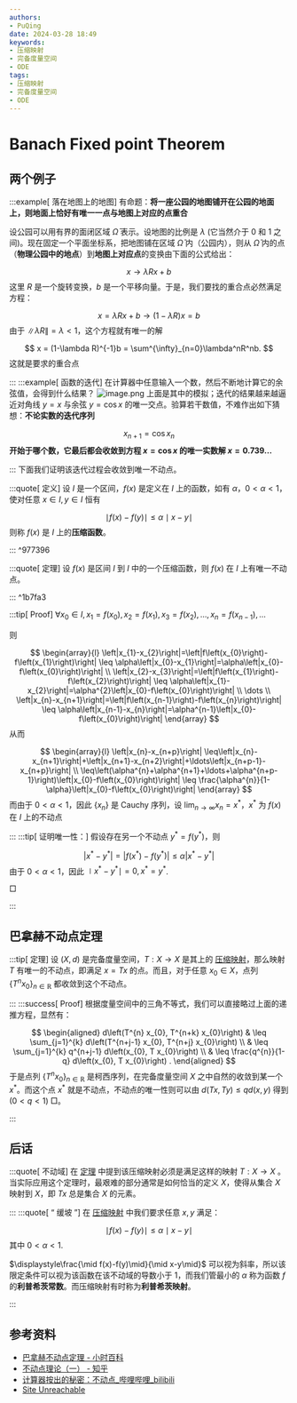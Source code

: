 ```yaml
---
authors:
- PuQing
date: 2024-03-28 18:49
keywords:
- 压缩映射
- 完备度量空间
- ODE
tags:
- 压缩映射
- 完备度量空间
- ODE
---
```

# Banach Fixed point Theorem

## 两个例子

:::example[ 落在地图上的地图]
有命题：**将一座公园的地图铺开在公园的地面上，则地面上恰好有唯一一点与地图上对应的点重合**

设公园可以用有界的面闭区域 $\bar{\Omega}$ 表示。设地图的比例是 $\lambda$ (它当然介于 0 和 1 之间)。现在固定一个平面坐标系，把地图铺在区域 $\bar{\Omega}$ 内（公园内），则从 $\bar{\Omega}$ 内的点（**物理公园中的地点**）到**地图上对应点**的变换由下面的公式给出：


<!--truncate-->
$$
x \to \lambda Rx+b
$$
这里 $R$ 是一个旋转变换，$b$ 是一个平移向量。于是，我们要找的重合点必然满足方程：

$$
x = \lambda Rx+b \to (1-\lambda R)x=b
$$
由于 $\left \| \lambda R \right \|=\lambda<1$，这个方程就有唯一的解

$$
x = (1-\lambda R)^{-1}b = \sum^{\infty}_{n=0}\lambda^nR^nb.
$$
这就是要求的重合点

:::
:::example[ 函数的迭代]
在计算器中任意输入一个数，然后不断地计算它的余弦值，会得到什么结果？
![image.png](https://images.puqing.work/2024/03/29/66061fb5c7ae4.png)
上面是其中的模拟；迭代的结果越来越逼近对角线 $y=x$ 与余弦 $y=\cos x$ 的唯一交点。验算若干数值，不难作出如下猜想：**不论实数的迭代序列**

$$
x_{n+1} = \cos x_{n}
$$
**开始于哪个数，它最后都会收敛到方程 $x=\cos x$ 的唯一实数解 $x=0.739\dots$**

:::
下面我们证明该迭代过程会收敛到唯一不动点。

:::quote[ 定义]
设 $I$ 是一个区间，$f(x)$ 是定义在 $I$ 上的函数，如有 $\alpha$，$0<\alpha <1$，使对任意 $x \in I,y \in I$ 恒有

$$
\mid f(x)-f(y) \mid \le \alpha\mid x-y\mid
$$
则称 $f(x)$ 是 $I$ 上的**压缩函数**。

:::
^977396

:::quote[ 定理]
设 $f(x)$ 是区间 $I$ 到 $I$ 中的一个压缩函数，则 $f(x)$ 在 $I$ 上有唯一不动点。

:::
^1b7fa3

:::tip[ Proof]
$\forall x_{0} \in I, x_{1}=f\left(x_{0}\right), x_{2}=f\left(x_{1}\right), x_{3}=f\left(x_{2}\right), \ldots, x_{n}=f\left(x_{n-1}\right), \ldots$

则

$$
\begin{array}{l}
\left|x_{1}-x_{2}\right|=\left|f\left(x_{0}\right)-f\left(x_{1}\right)\right| \leq \alpha\left|x_{0}-x_{1}\right|=\alpha\left|x_{0}-f\left(x_{0}\right)\right| \\
\left|x_{2}-x_{3}\right|=\left|f\left(x_{1}\right)-f\left(x_{2}\right)\right| \leq \alpha\left|x_{1}-x_{2}\right|=\alpha^{2}\left|x_{0}-f\left(x_{0}\right)\right| \\
\dots \\
\left|x_{n}-x_{n+1}\right|=\left|f\left(x_{n-1}\right)-f\left(x_{n}\right)\right| \leq \alpha\left|x_{n-1}-x_{n}\right|=\alpha^{n-1}\left|x_{0}-f\left(x_{0}\right)\right|
\end{array}
$$
从而

$$
\begin{array}{l}
\left|x_{n}-x_{n+p}\right| \leq\left|x_{n}-x_{n+1}\right|+\left|x_{n+1}-x_{n+2}\right|+\ldots\left|x_{n+p-1}-x_{n+p}\right| \\
\leq\left(\alpha^{n}+\alpha^{n+1}+\ldots+\alpha^{n+p-1}\right)\left|x_{0}-f\left(x_{0}\right)\right| \leq \frac{\alpha^{n}}{1-\alpha}\left|x_{0}-f\left(x_{0}\right)\right|
\end{array}
$$
而由于 $0<\alpha<1$，因此 $\{x_{n}\}$ 是 Cauchy 序列，设 $\lim_{n \to \infty}x_{n}=x^*$，$x^*$ 为 $f(x)$ 在 $I$ 上的不动点

:::
:::tip[ 证明唯一性：]
假设存在另一个不动点 $y^*=f(y^*)$，则

$$
\left|x^{*}-y^{*}\right|=\left|f\left(x^{*}\right)-f\left(y^{*}\right)\right| \leq \alpha\left|x^{*}-y^{*}\right|
$$
由于 $0<\alpha<1$，因此 $\mid x^*-y^*\mid=0,x^*=y^*$.

$\Box$

:::
## 巴拿赫不动点定理

:::tip[ 定理]
设 $(X,d)$ 是完备度量空间，$T:X \to X$ 是其上的 [压缩映射](./d5b7b998#%5E977396)，那么映射 $T$ 有唯一的不动点，即满足 $x=Tx$ 的点。而且，对于任意 $x_{0} \in X$，点列 $\{T^nx_{0}\}_{n \in \mathbb{R}}$ 都收敛到这个不动点。

:::
:::success[ Proof]
根据度量空间中的三角不等式，我们可以直接略过上面的递推方程，显然有：

$$
\begin{aligned}
d\left(T^{n} x_{0}, T^{n+k} x_{0}\right) & \leq \sum_{j=1}^{k} d\left(T^{n+j-1} x_{0}, T^{n+j} x_{0}\right) \\
& \leq \sum_{j=1}^{k} q^{n+j-1} d\left(x_{0}, T x_{0}\right) \\
& \leq \frac{q^{n}}{1-q} d\left(x_{0}, T x_{0}\right) .
\end{aligned}
$$
于是点列 $\{T^nx_{0}\}_{n \in \mathbb{R}}$ 是柯西序列，在完备度量空间 $X$ 之中自然的收敛到某一个 $x^*$。而这个点 $x^*$ 就是不动点，不动点的唯一性则可以由 $d(Tx,Ty)\le qd(x,y)$ 得到 ($0<q<1$) $\Box$。

:::
## 后话

:::quote[ 不动域]
在 [定理](./d5b7b998#%5E1b7fa3) 中提到该压缩映射必须是满足这样的映射 $T:X\to X$ 。当实际应用这个定理时，最艰难的部分通常是如何恰当的定义 $X$，使得从集合 $X$ 映射到 $X$，即 $Tx$ 总是集合 $X$ 的元素。

:::
:::quote[ “ 缓坡 ”]
在 [压缩映射](./d5b7b998#%5E977396) 中我们要求任意 $x,y$ 满足：

$$
\mid f(x)-f(y) \mid \le \alpha\mid x-y\mid
$$
其中 $0<\alpha<1$.

$\displaystyle\frac{\mid f(x)-f(y)\mid}{\mid x-y\mid}$ 可以视为斜率，所以该限定条件可以视为该函数在该不动域的导数小于 1，而我们管最小的 $\alpha$ 称为函数 $f$ 的**利普希茨常数**。而压缩映射有时称为**利普希茨映射**。

:::
## 参考资料

- [巴拿赫不动点定理 - 小时百科](https://wuli.wiki/online/ConMap.html)
- [不动点理论（一） - 知乎](https://zhuanlan.zhihu.com/p/641491255)
- [计算器按出的秘密：不动点_哔哩哔哩_bilibili](https://www.bilibili.com/video/BV1bD4y1Q7wY/?spm_id_from=333.788.recommend_more_video.6&vd_source=5890eec9b2a60d9ae9a403fd2aad7881)
- [Site Unreachable](https://zh.wikipedia.org/zh-cn/%E5%B7%B4%E6%8B%BF%E8%B5%AB%E4%B8%8D%E5%8A%A8%E7%82%B9%E5%AE%9A%E7%90%86)
